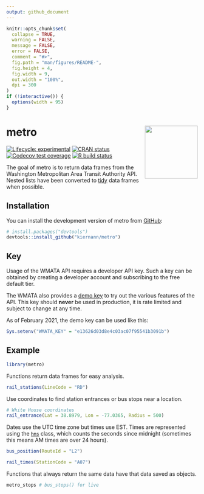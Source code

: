 ```yaml
---
output: github_document
---
```


<!-- README.md is generated from README.Rmd. Please edit that file -->

```r
knitr::opts_chunk$set(
  collapse = TRUE,
  warning = FALSE,
  message = FALSE,
  error = FALSE,
  comment = "#>",
  fig.path = "man/figures/README-",
  fig.height = 4,
  fig.width = 9,
  out.width = "100%",
  dpi = 300
)
if (!interactive()) {
  options(width = 95)
}
```

# metro <img src='man/figures/logo.png' align="right" height="139" />

<!-- badges: start -->
[![Lifecycle: experimental][life_badge]][life_link]
[![CRAN status][cran_badge]][cran_link]
[![Codecov test coverage][cov_badge]][cov_link]
[![R build status][ga_badge]][ga_link]
<!-- badges: end -->

The goal of metro is to return data frames from the Washington Metropolitan Area
Transit Authority API. Nested lists have been converted to [tidy] data frames
when possible.

## Installation

You can install the development version of metro from [GitHub][gh]:

```r
# install.packages("devtools")
devtools::install_github("kiernann/metro")
```

## Key

Usage of the WMATA API requires a developer API key. Such a key can be obtained
by creating a developer account and subscribing to the free default tier.

The WMATA also provides a [demo key][demo] to try out the various features of
the API. This key should **never** be used in production, it is rate limited and
subject to change at any time.

As of February 2021, the demo key can be used like this:

```r
Sys.setenv("WMATA_KEY" = "e13626d03d8e4c03ac07f95541b3091b")
```

## Example

```r
library(metro)
```

Functions return data frames for easy analysis.

```r
rail_stations(LineCode = "RD")
```

Use coordinates to find station entrances or bus stops near a location. 

```r
# White House coordinates
rail_entrance(Lat = 38.8979, Lon = -77.0365, Radius = 500)
```

Dates use the UTC time zone but times use EST. Times are represented using the
[`hms`][hms] class, which counts the seconds since midnight (sometimes this
means AM times are over 24 hours).

```r
bus_position(RouteId = "L2")
```

```r
rail_times(StationCode = "A07")
```

Functions that always return the same data have that data saved as objects.

```r
metro_stops # bus_stops() for live
```

<!-- refs: start -->
[life_badge]: https://img.shields.io/badge/lifecycle-experimental-orange.svg
[life_link]: https://lifecycle.r-lib.org/articles/stages.html
[cran_badge]: https://www.r-pkg.org/badges/version/metro
[cran_link]: https://CRAN.R-project.org/package=metro
[ga_badge]: https://github.com/kiernann/metro/workflows/R-CMD-check/badge.svg
[ga_link]: https://github.com/kiernann/metro/actions
[cov_badge]: https://codecov.io/gh/kiernann/metro/branch/master/graph/badge.svg
[cov_link]: https://codecov.io/gh/kiernann/metro?branch=master
[tidy]: https://en.wikipedia.org/wiki/Tidy_data
[gh]: https://github.com/kiernann/metro
[demo]: https://developer.wmata.com/products/5475f236031f590f380924ff
[hms]: https://github.com/tidyverse/hms/issues/28
<!-- refs: end -->
